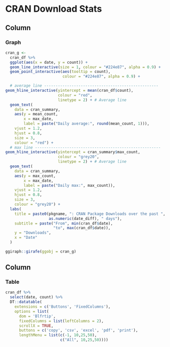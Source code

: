 CRAN Download Stats
=======================================================================

Column {data-width=650}
-----------------------------------------------------------------------

### Graph
```r
cran_g <-
  cran_df %>%
  ggplot(aes(x = date, y = count)) +
  geom_line_interactive(size = 1, colour = "#224e87", alpha = 0.9) +
  geom_point_interactive(aes(tooltip = count),
                         colour = "#224e87", alpha = 0.9) +

  # average line --------------------------------------------------
geom_hline_interactive(yintercept = mean(cran_df$count),
                       colour = "red",
                       linetype = 2) + # Average line
  geom_text(
    data = cran_summary,
    aes(y = mean_count,
        x = max_date,
        label = paste("Daily average:", round(mean_count, 1))),
    vjust = 1.2,
    hjust = 0.8,
    size = 3,
    colour = "red") +
  # max line -------------------------------------------------------
geom_hline_interactive(yintercept = cran_summary$max_count,
                       colour = "grey20",
                       linetype = 2) + # Average line
  geom_text(
    data = cran_summary,
    aes(y = max_count,
        x = max_date,
        label = paste("Daily max:", max_count)),
    vjust = 1.2,
    hjust = 0.8,
    size = 3,
    colour = "grey20") +
  labs(
    title = paste0(pkgname, ": CRAN Package Downloads over the past ",
                   as.numeric(date_diff), " days"),
    subtitle = paste("From", min(cran_df$date),
                     "to", max(cran_df$date)),
    y = "Downloads",
    x = "Date"
  )

ggiraph::girafe(ggobj = cran_g)
```

Column {data-width=350}
-----------------------------------------------------------------------

### Table

```r
cran_df %>%
  select(date, count) %>%
  DT::datatable(
    extensions = c('Buttons', 'FixedColumns'),
    options = list(
      dom = 'Blfrtip',
      fixedColumns = list(leftColumns = 2),
      scrollX = TRUE,
      buttons = c('copy', 'csv', 'excel', 'pdf', 'print'),
      lengthMenu = list(c(-1, 10,25,50),
                        c("All", 10,25,50))))
```
